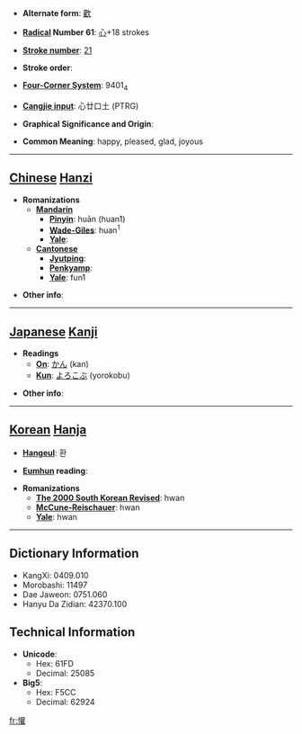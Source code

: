 * '''Alternate form''': [[歡]]

* '''[[Wiktionary:Chinese radical index| Radical]] Number 61''': [[Wiktionary:Chinese radical index 心|心]]+18 strokes

* '''[[Wiktionary:Chinese total strokes index|Stroke number]]''': [[Wiktionary:Chinese total strokes index 21|21]]

* '''Stroke order''': 

* '''[[Wiktionary:Chinese four corner index|Four-Corner System]]''': 9401<sub>4</sub>

* '''[[Wiktionary:Chinese Cangjie index|Cangjie input]]''': 心廿口土 (PTRG)

* '''Graphical Significance and Origin''': 

* '''Common Meaning''': happy, pleased, glad, joyous

----

== [[Chinese]] [[Hanzi]] ==

* '''Romanizations'''
** '''[[Mandarin]]'''
*** '''[[Pinyin]]''': huān (huan1)
*** '''[[Wade-Giles]]''': huan<sup>1</sup>
*** '''[[Yale]]''': 
** '''[[Cantonese]]'''
*** '''[[Jyutping]]''':
*** '''[[Penkyamp]]''': 
*** '''[[Yale]]''': fun1

* '''Other info''': 

----

== [[Japanese]] [[Kanji]] ==

* '''Readings'''
** '''[[On]]''': [[かん]] (kan)
** '''[[Kun]]''': [[よろこぶ]] (yorokobu)

* '''Other info''':  

----

== [[Korean]] [[Hanja]] ==

* '''[[Hangeul]]''': 환

* '''[[Eumhun]] reading''': 

* '''Romanizations'''
** '''[[The 2000 South Korean Revised Romanization|The 2000 South Korean Revised]]''': hwan
** '''[[McCune-Reischauer]]''': hwan
** '''[[Yale]]''': hwan

----

== Dictionary Information ==

* KangXi: 0409.010
* Morobashi: 11497
* Dae Jaweon: 0751.060
* Hanyu Da Zidian: 42370.100

== Technical Information ==

* '''Unicode''':
** Hex: 61FD
** Decimal: 25085
* '''Big5''':
** Hex: F5CC
** Decimal: 62924

[[fr:懽]]